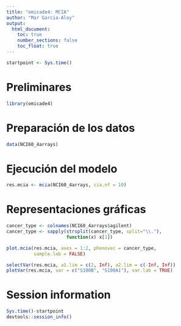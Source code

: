 ```yaml
---
title: "omicade4: MCIA"
author: "Mar Garcia-Aloy"
output: 
  html_document:
    toc: true
    number_sections: false
    toc_float: true
---
```


```r
startpoint <- Sys.time()
```

# Preliminares

```r
library(omicade4)
```

# Preparación de los datos

```r
data(NCI60_4arrays)
```

# Ejecución del modelo

```r
res.mcia <- mcia(NCI60_4arrays, cia.nf = 10)
```

# Representaciones gráficas

```r
cancer_type <- colnames(NCI60_4arrays$agilent)
cancer_type <- sapply(strsplit(cancer_type, split="\\."), 
                      function(x) x[1])

plot.mcia(res.mcia, axes = 1:2, phenovec = cancer_type, 
          sample.lab = FALSE)

selectVar(res.mcia, a1.lim = c(2, Inf), a2.lim = c(-Inf, Inf))
plotVar(res.mcia, var = c("S100B", "S100A1"), var.lab = TRUE)
```

# Session information

```r
Sys.time()-startpoint
devtools::session_info()
```
